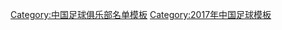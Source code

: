 {{Football squad with groups
|name=2017年中超分类名单贵州
|bgcolor=#ffffff
|bordercolor=#0066FF
|textcolor=#0066FF
|title=[[贵州恒丰智诚足球俱乐部|<span style="color:#0066FF">贵州恒丰智诚</span>]] — [[2017年中国足球超级联赛|<span style="color:#0066FF">2017年</span>]][[中国足球超级联赛|<span style="color:#0066FF">中超联赛第 8 名</span>]]
|group1=全年参赛球员
|list1=<div>
{{Football squad2 player|no=1|name={{le|苏渤洋|Su Boyang}}}}
{{Football squad2 player|no=2|name={{le|唐鑫 (足球运动员)|Tang Xin|唐鑫}}}}
{{Football squad2 player|no=3|name={{flagicon|HKG}} {{flagicon|NGR}} [[法圖斯·拜斯|法图斯]]}}
{{Football squad2 player|no=4|name={{link-en|杨挺|Yang Ting}}}}
{{Football squad2 player|no=5|name=[[林隆昌]]}}
{{Football squad2 player|no=6|name=[[范云龙]]}}
{{Football squad2 player|no=7|name={{le|王帆|Wang Fan (footballer)}}}}
{{Football squad2 player|no=10|name={{flagicon|NLD}} {{flagicon|SUR}} [[蒂亚隆·切里|-{zh-hans:切里;zh-hk:謝利}-]]}}
{{Football squad2 player|no=11|name={{Flagicon|CRO}} [[尼基卡·杰拉維奇|-{zh-hans:耶拉维奇;zh-hk:積拉域}-]]}}
{{Football squad2 player|no=15|name=[[张萌祺]]}}
{{Football squad2 player|no=16|name=[[王卓 (足球运动员)|王卓]]}}
{{Football squad2 player|no=17|name={{le|依立哈木江·伊明江|Ilhamjan Iminjan}}}}
{{Football squad2 player|no=18|name=[[闵俊麟]]}}
{{Football squad2 player|no=19|name=[[常飞亚]]}}
{{Football squad2 player|no=20|name=[[梁岩峰]]}}
{{Football squad2 player|no=21|name={{le|蒋亮|Jiang Liang}}}}
{{Football squad2 player|no=22|name=[[梁学铭]]}}
{{Football squad2 player|no=23|name=[[韩鹏飞 (足球运动员)|韩鹏飞]]}}
{{Football squad2 player|no=24|name={{le|王军 (1990年)|Wang Jun (footballer, born July 1990)|王军}}}}
{{Football squad2 player|no=25|name={{le|张智 (足球运动员)|Zhang Zhi (footballer)|张智}}}}
{{Football squad2 player|no=28|name=[[李营健]]}}
{{Football squad2 player|no=29|name={{le|刘浩 (足球运动员)|Liu Hao (footballer)|刘浩}}}}
{{Football squad2 player|no=30|name=[[冷史翱]]}}
{{Football squad2 player|no=31|name={{flagicon|HKG}} [[歐陽耀冲]]}}
{{Football squad2 player|no=32|name=[[安外尔·麦麦提艾力|艾力]]}}
{{Football squad2 player|no=34|name=[[逄志泉]]}}
{{Football squad2 player|no=36|name=[[李磊 (1993年)|李磊]]}}
{{Football squad2 player|no=38|name=[[赵辉 (足球运动员)|赵辉]]}}
</div>
|group2=夏季转入球员
|list2=<div>
{{Football squad2 player|no=26|name={{flagicon|ESP}} [[马里奥·苏亚雷斯·马塔|-{zh-hans:苏亚雷斯;zh-hk:蘇亞雷斯}-]]}}
{{Football squad2 player|no=35|name=[[杜威 (足球运动员)|杜威]]}}
{{Football squad2 player|no=40|name={{flagicon|ESP}} [[魯賓·卡斯度|-{zh-hans:卡斯特罗;zh-hk:卡斯度}-]]}}
</div>
|group3=夏季转出球员
|list3=<div>
{{Football squad2 player|no=8|name={{flagicon|EGY}} {{link-en|阿里·加扎尔|Ali Ghazal|-{zh-hans:加扎尔;zh-hk:阿里加薩爾}-}}}}
{{Football squad2 player|no=9|name={{flagicon|KEN}} [[迈克尔·奥伦加|-{zh-hans:奥伦加;zh-hk:奧倫加}-]]}}
{{Football squad2 player|no=27|name={{flagicon|AUS}} {{flagicon|SCO}} [[瑞恩·麦克格文|-{zh-hans:麦克格文;zh-hk:麥高雲}-]]}}
{{Football squad2 player|no=39|name=[[陈泽文]]}}
</div>
|group4=主教练
|list4=[[黎兵]]（至第 8 轮）；{{flagicon|ESP}} [[格雷戈里奥·曼萨诺|-{zh-hans:曼萨诺;zh-hk:文沙奴}-]]
}}
<noinclude>
{{DEFAULTSORT:Guizhou Hengfeng Zhicheng F.C. Squad 2017}}
[[Category:中国足球俱乐部名单模板]]
[[Category:2017年中国足球模板]]
</noinclude>